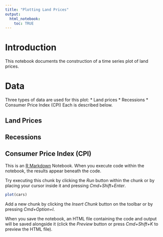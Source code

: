 ```yaml
---
title: "Plotting Land Prices"
output:
  html_notebook:
    toc: TRUE
---
```


# Introduction  
This notebook documents the construction of a time series plot of land prices.  

# Data  

Three types of data are used for this plot:
* Land prices
* Recessions
* Consumer Price Index (CPI)
Each is described below.  

## Land Prices

## Recessions

## Consumer Price Index (CPI)

This is an [R Markdown](http://rmarkdown.rstudio.com) Notebook. When you execute code within the notebook, the results appear beneath the code. 

Try executing this chunk by clicking the *Run* button within the chunk or by placing your cursor inside it and pressing *Cmd+Shift+Enter*. 

```r
plot(cars)
```

Add a new chunk by clicking the *Insert Chunk* button on the toolbar or by pressing *Cmd+Option+I*.

When you save the notebook, an HTML file containing the code and output will be saved alongside it (click the *Preview* button or press *Cmd+Shift+K* to preview the HTML file).
